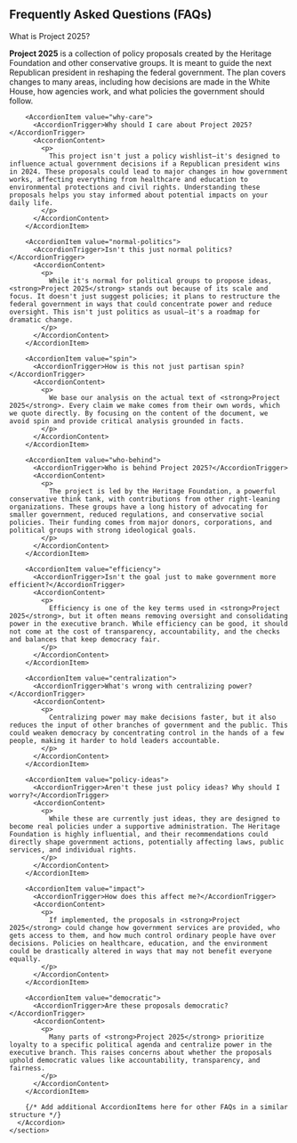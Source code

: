
<h2 className="text-2xl font-bold mb-4">Frequently Asked Questions (FAQs)</h2>
<section className="my-6 p-3 bg-white border border-gray-300 rounded-md">
      <Accordion type="single" collapsible defaultValue="project-2025">
        <AccordionItem value="project-2025">
          <AccordionTrigger>What is Project 2025?</AccordionTrigger>
          <AccordionContent>
            <p>
              <strong>Project 2025</strong> is a collection of policy proposals created by the Heritage Foundation and other conservative groups. It is meant to guide the next Republican president in reshaping the federal government. The plan covers changes to many areas, including how decisions are made in the White House, how agencies work, and what policies the government should follow.
            </p>
          </AccordionContent>
        </AccordionItem>

        <AccordionItem value="why-care">
          <AccordionTrigger>Why should I care about Project 2025?</AccordionTrigger>
          <AccordionContent>
            <p>
              This project isn't just a policy wishlist—it's designed to influence actual government decisions if a Republican president wins in 2024. These proposals could lead to major changes in how government works, affecting everything from healthcare and education to environmental protections and civil rights. Understanding these proposals helps you stay informed about potential impacts on your daily life.
            </p>
          </AccordionContent>
        </AccordionItem>

        <AccordionItem value="normal-politics">
          <AccordionTrigger>Isn't this just normal politics?</AccordionTrigger>
          <AccordionContent>
            <p>
              While it's normal for political groups to propose ideas, <strong>Project 2025</strong> stands out because of its scale and focus. It doesn't just suggest policies; it plans to restructure the federal government in ways that could concentrate power and reduce oversight. This isn't just politics as usual—it's a roadmap for dramatic change.
            </p>
          </AccordionContent>
        </AccordionItem>

        <AccordionItem value="spin">
          <AccordionTrigger>How is this not just partisan spin?</AccordionTrigger>
          <AccordionContent>
            <p>
              We base our analysis on the actual text of <strong>Project 2025</strong>. Every claim we make comes from their own words, which we quote directly. By focusing on the content of the document, we avoid spin and provide critical analysis grounded in facts.
            </p>
          </AccordionContent>
        </AccordionItem>

        <AccordionItem value="who-behind">
          <AccordionTrigger>Who is behind Project 2025?</AccordionTrigger>
          <AccordionContent>
            <p>
              The project is led by the Heritage Foundation, a powerful conservative think tank, with contributions from other right-leaning organizations. These groups have a long history of advocating for smaller government, reduced regulations, and conservative social policies. Their funding comes from major donors, corporations, and political groups with strong ideological goals.
            </p>
          </AccordionContent>
        </AccordionItem>

        <AccordionItem value="efficiency">
          <AccordionTrigger>Isn't the goal just to make government more efficient?</AccordionTrigger>
          <AccordionContent>
            <p>
              Efficiency is one of the key terms used in <strong>Project 2025</strong>, but it often means removing oversight and consolidating power in the executive branch. While efficiency can be good, it should not come at the cost of transparency, accountability, and the checks and balances that keep democracy fair.
            </p>
          </AccordionContent>
        </AccordionItem>

        <AccordionItem value="centralization">
          <AccordionTrigger>What's wrong with centralizing power?</AccordionTrigger>
          <AccordionContent>
            <p>
              Centralizing power may make decisions faster, but it also reduces the input of other branches of government and the public. This could weaken democracy by concentrating control in the hands of a few people, making it harder to hold leaders accountable.
            </p>
          </AccordionContent>
        </AccordionItem>

        <AccordionItem value="policy-ideas">
          <AccordionTrigger>Aren't these just policy ideas? Why should I worry?</AccordionTrigger>
          <AccordionContent>
            <p>
              While these are currently just ideas, they are designed to become real policies under a supportive administration. The Heritage Foundation is highly influential, and their recommendations could directly shape government actions, potentially affecting laws, public services, and individual rights.
            </p>
          </AccordionContent>
        </AccordionItem>

        <AccordionItem value="impact">
          <AccordionTrigger>How does this affect me?</AccordionTrigger>
          <AccordionContent>
            <p>
              If implemented, the proposals in <strong>Project 2025</strong> could change how government services are provided, who gets access to them, and how much control ordinary people have over decisions. Policies on healthcare, education, and the environment could be drastically altered in ways that may not benefit everyone equally.
            </p>
          </AccordionContent>
        </AccordionItem>

        <AccordionItem value="democratic">
          <AccordionTrigger>Are these proposals democratic?</AccordionTrigger>
          <AccordionContent>
            <p>
              Many parts of <strong>Project 2025</strong> prioritize loyalty to a specific political agenda and centralize power in the executive branch. This raises concerns about whether the proposals uphold democratic values like accountability, transparency, and fairness.
            </p>
          </AccordionContent>
        </AccordionItem>

        {/* Add additional AccordionItems here for other FAQs in a similar structure */}
      </Accordion>
    </section>
